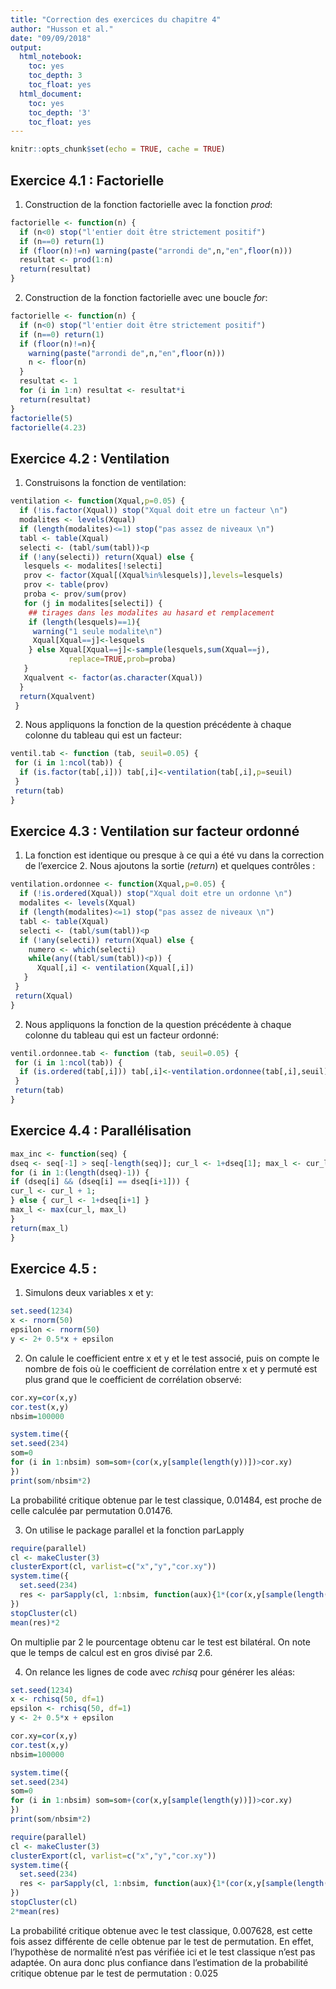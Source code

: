 ---
title: "Correction des exercices du chapitre 4"
author: "Husson et al."
date: "09/09/2018"
output:
  html_notebook:
    toc: yes
    toc_depth: 3
    toc_float: yes
  html_document:
    toc: yes
    toc_depth: '3'
    toc_float: yes
---

```{r setup, include=FALSE}
knitr::opts_chunk$set(echo = TRUE, cache = TRUE)
```

## Exercice 4.1 : Factorielle

1. Construction de la fonction factorielle avec la fonction *prod*:

```{r,message=FALSE,warning=FALSE}
factorielle <- function(n) {
  if (n<0) stop("l'entier doit être strictement positif")
  if (n==0) return(1)
  if (floor(n)!=n) warning(paste("arrondi de",n,"en",floor(n)))
  resultat <- prod(1:n)
  return(resultat)
}
```

2. Construction de la fonction factorielle avec une boucle *for*:

```{r,message=FALSE,warning=FALSE}
factorielle <- function(n) {
  if (n<0) stop("l'entier doit être strictement positif")
  if (n==0) return(1)
  if (floor(n)!=n){
    warning(paste("arrondi de",n,"en",floor(n)))
    n <- floor(n)
  }
  resultat <- 1
  for (i in 1:n) resultat <- resultat*i
  return(resultat)
}
factorielle(5)
factorielle(4.23)
```
## Exercice 4.2 : Ventilation

1. Construisons la fonction de ventilation:
```{r,message=FALSE,warning=FALSE}
ventilation <- function(Xqual,p=0.05) {
  if (!is.factor(Xqual)) stop("Xqual doit etre un facteur \n")
  modalites <- levels(Xqual)
  if (length(modalites)<=1) stop("pas assez de niveaux \n")
  tabl <- table(Xqual)
  selecti <- (tabl/sum(tabl))<p
  if (!any(selecti)) return(Xqual) else {
   lesquels <- modalites[!selecti]
   prov <- factor(Xqual[(Xqual%in%lesquels)],levels=lesquels)
   prov <- table(prov)
   proba <- prov/sum(prov)
   for (j in modalites[selecti]) {
    ## tirages dans les modalites au hasard et remplacement
    if (length(lesquels)==1){
     warning("1 seule modalite\n")
     Xqual[Xqual==j]<-lesquels
    } else Xqual[Xqual==j]<-sample(lesquels,sum(Xqual==j),
             replace=TRUE,prob=proba)
   }
   Xqualvent <- factor(as.character(Xqual))
  }
  return(Xqualvent)
 }
```
2. Nous appliquons la fonction de la question précédente à chaque colonne du tableau qui est un facteur:
```{r,message=FALSE,warning=FALSE}
ventil.tab <- function (tab, seuil=0.05) {
 for (i in 1:ncol(tab)) {
  if (is.factor(tab[,i])) tab[,i]<-ventilation(tab[,i],p=seuil)
 }
 return(tab)
}
```

## Exercice 4.3 : Ventilation sur facteur ordonné

1. La fonction est identique ou presque à ce qui a été vu dans la correction de l'exercice 2.
Nous ajoutons la sortie (*return*) et quelques contrôles :
```{r,message=FALSE,warning=FALSE}
ventilation.ordonnee <- function(Xqual,p=0.05) {
  if (!is.ordered(Xqual)) stop("Xqual doit etre un ordonne \n")
  modalites <- levels(Xqual)
  if (length(modalites)<=1) stop("pas assez de niveaux \n")
  tabl <- table(Xqual)
  selecti <- (tabl/sum(tabl))<p
  if (!any(selecti)) return(Xqual) else {
    numero <- which(selecti)
    while(any((tabl/sum(tabl))<p)) {
      Xqual[,i] <- ventilation(Xqual[,i])
   }
 }
 return(Xqual)
}
```
2. Nous appliquons la fonction de la question précédente à chaque colonne du tableau qui est un facteur ordonné:
```{r,message=FALSE,warning=FALSE}
ventil.ordonnee.tab <- function (tab, seuil=0.05) {
 for (i in 1:ncol(tab)) {
  if (is.ordered(tab[,i])) tab[,i]<-ventilation.ordonnee(tab[,i],seuil)
 }
 return(tab)
}
```

## Exercice 4.4 : Parallélisation

```{r}
max_inc <- function(seq) {
dseq <- seq[-1] > seq[-length(seq)]; cur_l <- 1+dseq[1]; max_l <- cur_l
for (i in 1:(length(dseq)-1)) {
if (dseq[i] && (dseq[i] == dseq[i+1])) {
cur_l <- cur_l + 1;
} else { cur_l <- 1+dseq[i+1] }
max_l <- max(cur_l, max_l)
}
return(max_l)
}
```

## Exercice 4.5 : 

1. Simulons deux variables x et y:

```{r}
set.seed(1234)
x <- rnorm(50)
epsilon <- rnorm(50)
y <- 2+ 0.5*x + epsilon
```

2. On calule le coefficient entre x et y et le test associé, puis on compte le nombre de fois où le coefficient de  corrélation entre x et y permuté est plus grand que le coefficient de corrélation observé:

```{r}
cor.xy=cor(x,y)
cor.test(x,y)
nbsim=100000

system.time({
set.seed(234)
som=0
for (i in 1:nbsim) som=som+(cor(x,y[sample(length(y))])>cor.xy)
})
print(som/nbsim*2)
```
La probabilité critique obtenue par le test classique, 0.01484, est proche de celle calculée par permutation 0.01476.

3. On utilise le package parallel et la fonction parLapply

```{r}
require(parallel)
cl <- makeCluster(3)
clusterExport(cl, varlist=c("x","y","cor.xy"))
system.time({
  set.seed(234)
  res <- parSapply(cl, 1:nbsim, function(aux){1*(cor(x,y[sample(length(y))])>cor.xy)})
})
stopCluster(cl)
mean(res)*2
```
On multiplie par 2 le pourcentage obtenu car le test est bilatéral.
On note que le temps de calcul est en gros divisé par 2.6.

4. On relance les lignes de code avec $rchisq$ pour générer les aléas:

```{r}
set.seed(1234)
x <- rchisq(50, df=1)
epsilon <- rchisq(50, df=1)
y <- 2+ 0.5*x + epsilon

cor.xy=cor(x,y)
cor.test(x,y)
nbsim=100000

system.time({
set.seed(234)
som=0
for (i in 1:nbsim) som=som+(cor(x,y[sample(length(y))])>cor.xy)
})
print(som/nbsim*2)

require(parallel)
cl <- makeCluster(3)
clusterExport(cl, varlist=c("x","y","cor.xy"))
system.time({
  set.seed(234)
  res <- parSapply(cl, 1:nbsim, function(aux){1*(cor(x,y[sample(length(y))])>cor.xy)})
})
stopCluster(cl)
2*mean(res)
```
La probabilité critique obtenue avec le test classique, 0.007628, est cette fois assez différente de celle obtenue par le test de permutation. En effet, l'hypothèse de normalité n'est pas vérifiée ici et le test classique n'est pas adaptée. On aura donc plus confiance dans l'estimation de la probabilité critique obtenue par le test de permutation : 0.025